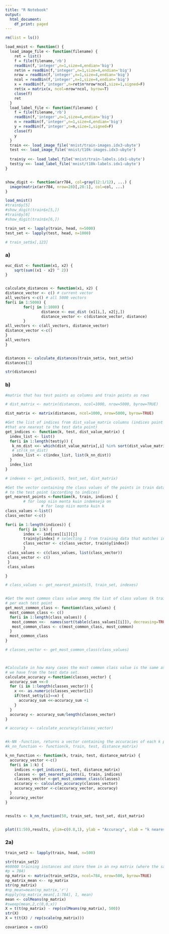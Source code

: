 ```yaml
---
title: "R Notebook"
output:
  html_document:
    df_print: paged
---
```


```r

rm(list = ls())

load_mnist <- function() {
  load_image_file <- function(filename) {
    ret = list()
    f = file(filename,'rb')
    readBin(f,'integer',n=1,size=4,endian='big')
    ret$n = readBin(f,'integer',n=1,size=4,endian='big')
    nrow = readBin(f,'integer',n=1,size=4,endian='big')
    ncol = readBin(f,'integer',n=1,size=4,endian='big')
    x = readBin(f,'integer',n=ret$n*nrow*ncol,size=1,signed=F)
    ret$x = matrix(x, ncol=nrow*ncol, byrow=T)
    close(f)
    ret
  }
  load_label_file <- function(filename) {
    f = file(filename,'rb')
    readBin(f,'integer',n=1,size=4,endian='big')
    n = readBin(f,'integer',n=1,size=4,endian='big')
    y = readBin(f,'integer',n=n,size=1,signed=F)
    close(f)
    y
  }
  train <<- load_image_file('mnist/train-images.idx3-ubyte')
  test <<- load_image_file('mnist/t10k-images.idx3-ubyte')
  
  train$y <<- load_label_file('mnist/train-labels.idx1-ubyte')
  test$y <<- load_label_file('mnist/t10k-labels.idx1-ubyte')  
}


show_digit <- function(arr784, col=gray(12:1/12), ...) {
  image(matrix(arr784, nrow=28)[,28:1], col=col, ...)
}

```

```r
load_mnist()
#train$y[5]
#show_digit(train$x[5,])
#train$y[6]
#show_digit(train$x[6,])

```
```r

train_set <- lapply(train, head, n=5000)
test_set <- lapply(test, head, n=1000)
```

```r
# train_set$x[,123]
```

### a)
```r

euc_dist <- function(x1, x2) {
	sqrt(sum((x1 - x2) ^ 2))
}


calculate_distances <- function(x1, x2) {
distance_vector <- c() # current vector
all_vectors <-c() # all 5000 vectors
for(i in 1:5000) {
        for(j in 1:1000) {
                distance <- euc_dist (x1[i,], x2[j,])
                distance_vector <- c(distance_vector, distance)
        }
all_vectors <- c(all_vectors, distance_vector)
distance_vector <-c()
}
all_vectors
}


distances <- calculate_distances(train_set$x, test_set$x)
distances[1]
```

```r
str(distances)
```

### b)

```r
#matrix that has test points as columns and train points as rows

# dist_matrix <- matrix(distances, ncol=1000, nrow=5000, byrow=TRUE)

dist_matrix <- matrix(distances, ncol=1000, nrow=5000, byrow=TRUE)

#Get the list of indices from dist_value_matrix columns (indices point the train data points
#that are nearest to the test data point)
get_indices <- function(k, test, dist_value_matrix) {
  index_list <- list()
  for(i in 1:length(test$y)) {
   k_nn_dist <<- which(dist_value_matrix[,i] %in% sort(dist_value_matrix[,i])[1:k])
   # str(k_nn_dist)
   index_list <- c(index_list, list(k_nn_dist))
  }
  index_list
}

# indexes <- get_indices(5, test_set, dist_matrix)

#Get the vector containing the class values of the points in train data that are nearest
# to the test point (according to indices)
get_nearest_points <-function(k, train, indices) {
        # for loop niin monta kuin indeksejä on
                # for loop niin monta kuin k
class_values <-list()
class_vector <-c()

for(i in 1:length(indices)) {
      for(j in 1:k) {
        index <- indices[[i]][j]
        train$y[index] # selecting 1 from training data that matches index
        class_vector <- c(class_vector, train$y[index])
        }
 class_values <- c(class_values, list(class_vector))
 class_vector <- c()
 }
 class_values

}

# class_values <- get_nearest_points(5, train_set, indexes)


#Get the most common class value among the list of class values (k train data points 
# per each test point
get_most_common_class <- function(class_values) {
  most_common_class <- c()
  for(i in 1:length(class_values)) {
   most_common <<-  names(sort(table(class_values[[i]]), decreasing=TRUE))[1]
   most_common_class <- c(most_common_class, most_common)
  }
  most_common_class
}

# classes_vector <- get_most_common_class(class_values)



#Calculate in how many cases the most common class value is the same as the real class value
# we have from the test data set. 
calculate_accuracy <-function(classes_vector) {
  accuracy_sum <<-0
  for (i in 1:length(classes_vector)) {
    x <<- as.numeric(classes_vector[i])
    if(test_set$y[i]==x) {
      accuracy_sum <<-accuracy_sum +1
    }
  }
  accuracy <- accuracy_sum/length(classes_vector)
}

# accuracy <- calculate_accuracy(classes_vector)


#k-NN -function, returns a vector containing the accuracies of each k points
#k_nn_function <- function(k, train, test, distance_matrix) 

k_nn_function <- function(k, train, test, distance_matrix) {
  accuracy_vector <-c()
  for(i in 1:k) {
    indices <-get_indices(i, test, distance_matrix)
    classes <- get_nearest_points(i, train, indices)
    classes_vector <-get_most_common_class(classes)
    accuracy <- calculate_accuracy(classes_vector)
    accuracy_vector <-c(accuracy_vector, accuracy)
  }
  accuracy_vector
}


results <- k_nn_function(50, train_set, test_set, dist_matrix)



```

```r
plot((1:50),results, ylim=c(0.8,1), ylab = "Accuracy", xlab = "k nearest points", pch=21, bg="lightgreen")
```
### 2a)
```r
train_set2 <- lapply(train, head, n=500)

str(train_set2)
#60000 training instances and store them in an n×p matrix (where the sample size n = 60000, and the dimension
#p = 784)
np_matrix <- matrix(train_set2$x, ncol=784, nrow=500, byrow=TRUE)
np_matrix_mean <-- np_matrix
str(np_matrix)
#np_mean=mean(np_matrix,'r')
#apply(np_matrix_mean[,1:784], 1, mean)
mean <- colMeans(np_matrix)
#sweep(mean,2,c(0,0,x))
X = t(t(np_matrix) - rep(colMeans(np_matrix), 500))
str(X)
X = t(t(X) / rep(scale(np_matrix)))

covariance = cov(X)

```


